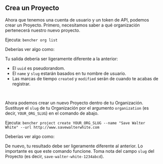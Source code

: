
## Crea un Proyecto

Ahora que tenemos una cuenta de usuario y un token de API, podemos crear un Proyecto.
Primero, necesitamos saber a qué organización pertenecerá nuestro nuevo proyecto.

Ejecuta: `bencher org list`

Deberías ver algo como:

<QSOrgLsOutput />

Tu salida debería ser ligeramente diferente a la anterior:
- El `uuid` es pseudorandom.
- El `name` y `slug` estarán basados en tu nombre de usuario.
- Las marcas de tiempo `created` y `modified` serán de cuando te acabas de registrar.

<br />

Ahora podemos crear un nuevo Proyecto dentro de tu Organización.
Sustituye el `slug` de tu Organización por el argumento `organization` (es decir, `YOUR_ORG_SLUG`) en el comando de abajo.

Ejecuta: `bencher project create YOUR_ORG_SLUG --name "Save Walter White" --url http://www.savewalterwhite.com`

Deberías ver algo como:

<QSProjectCreateOutput />

De nuevo, tu resultado debe ser ligeramente diferente al anterior.
Lo importante es que este comando funcione.
Toma nota del campo `slug` del Proyecto (es decir, `save-walter-white-1234abcd`).